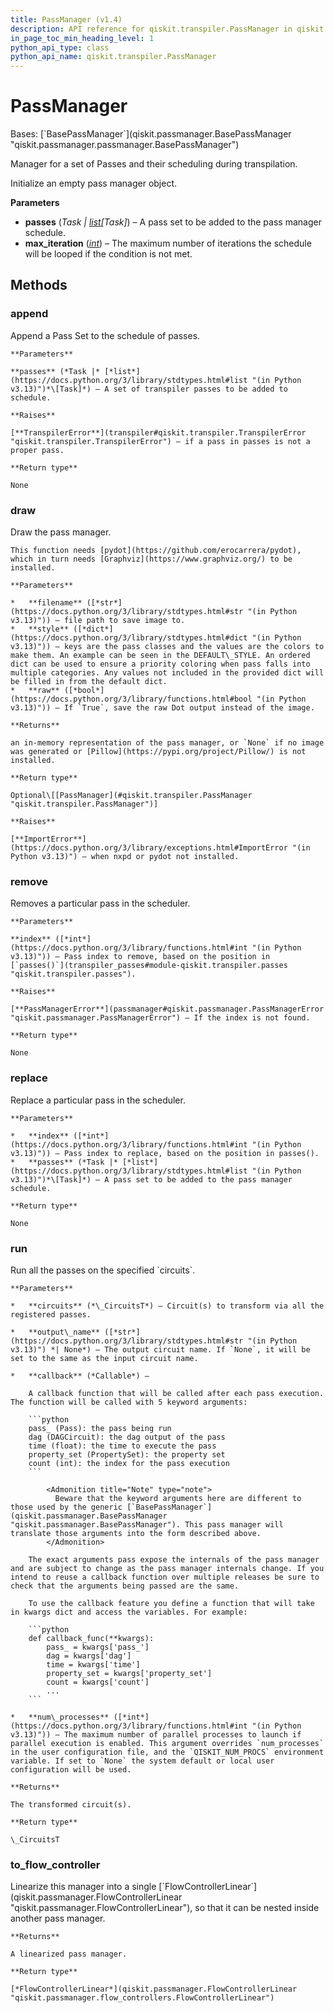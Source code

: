 ```yaml
---
title: PassManager (v1.4)
description: API reference for qiskit.transpiler.PassManager in qiskit v1.4
in_page_toc_min_heading_level: 1
python_api_type: class
python_api_name: qiskit.transpiler.PassManager
---
```


# PassManager

<Class id="qiskit.transpiler.PassManager" isDedicatedPage={true} github="https://github.com/Qiskit/qiskit/tree/stable/1.4/qiskit/transpiler/passmanager.py#L37-L257" signature="qiskit.transpiler.PassManager(passes=(), max_iteration=1000)" modifiers="class">
  Bases: [`BasePassManager`](qiskit.passmanager.BasePassManager "qiskit.passmanager.passmanager.BasePassManager")

  Manager for a set of Passes and their scheduling during transpilation.

  Initialize an empty pass manager object.

  **Parameters**

  *   **passes** (*Task |* [*list*](https://docs.python.org/3/library/stdtypes.html#list "(in Python v3.13)")*\[Task]*) – A pass set to be added to the pass manager schedule.
  *   **max\_iteration** ([*int*](https://docs.python.org/3/library/functions.html#int "(in Python v3.13)")) – The maximum number of iterations the schedule will be looped if the condition is not met.

  ## Methods

  ### append

  <Function id="qiskit.transpiler.PassManager.append" github="https://github.com/Qiskit/qiskit/tree/stable/1.4/qiskit/transpiler/passmanager.py#L143-L155" signature="append(passes)">
    Append a Pass Set to the schedule of passes.

    **Parameters**

    **passes** (*Task |* [*list*](https://docs.python.org/3/library/stdtypes.html#list "(in Python v3.13)")*\[Task]*) – A set of transpiler passes to be added to schedule.

    **Raises**

    [**TranspilerError**](transpiler#qiskit.transpiler.TranspilerError "qiskit.transpiler.TranspilerError") – if a pass in passes is not a proper pass.

    **Return type**

    None
  </Function>

  ### draw

  <Function id="qiskit.transpiler.PassManager.draw" github="https://github.com/Qiskit/qiskit/tree/stable/1.4/qiskit/transpiler/passmanager.py#L233-L257" signature="draw(filename=None, style=None, raw=False)">
    Draw the pass manager.

    This function needs [pydot](https://github.com/erocarrera/pydot), which in turn needs [Graphviz](https://www.graphviz.org/) to be installed.

    **Parameters**

    *   **filename** ([*str*](https://docs.python.org/3/library/stdtypes.html#str "(in Python v3.13)")) – file path to save image to.
    *   **style** ([*dict*](https://docs.python.org/3/library/stdtypes.html#dict "(in Python v3.13)")) – keys are the pass classes and the values are the colors to make them. An example can be seen in the DEFAULT\_STYLE. An ordered dict can be used to ensure a priority coloring when pass falls into multiple categories. Any values not included in the provided dict will be filled in from the default dict.
    *   **raw** ([*bool*](https://docs.python.org/3/library/functions.html#bool "(in Python v3.13)")) – If `True`, save the raw Dot output instead of the image.

    **Returns**

    an in-memory representation of the pass manager, or `None` if no image was generated or [Pillow](https://pypi.org/project/Pillow/) is not installed.

    **Return type**

    Optional\[[PassManager](#qiskit.transpiler.PassManager "qiskit.transpiler.PassManager")]

    **Raises**

    [**ImportError**](https://docs.python.org/3/library/exceptions.html#ImportError "(in Python v3.13)") – when nxpd or pydot not installed.
  </Function>

  ### remove

  <Function id="qiskit.transpiler.PassManager.remove" github="https://github.com/Qiskit/qiskit/tree/stable/1.4/qiskit/passmanager/passmanager.py#L99-L111" signature="remove(index)">
    Removes a particular pass in the scheduler.

    **Parameters**

    **index** ([*int*](https://docs.python.org/3/library/functions.html#int "(in Python v3.13)")) – Pass index to remove, based on the position in [`passes()`](transpiler_passes#module-qiskit.transpiler.passes "qiskit.transpiler.passes").

    **Raises**

    [**PassManagerError**](passmanager#qiskit.passmanager.PassManagerError "qiskit.passmanager.PassManagerError") – If the index is not found.

    **Return type**

    None
  </Function>

  ### replace

  <Function id="qiskit.transpiler.PassManager.replace" github="https://github.com/Qiskit/qiskit/tree/stable/1.4/qiskit/transpiler/passmanager.py#L157-L168" signature="replace(index, passes)">
    Replace a particular pass in the scheduler.

    **Parameters**

    *   **index** ([*int*](https://docs.python.org/3/library/functions.html#int "(in Python v3.13)")) – Pass index to replace, based on the position in passes().
    *   **passes** (*Task |* [*list*](https://docs.python.org/3/library/stdtypes.html#list "(in Python v3.13)")*\[Task]*) – A pass set to be added to the pass manager schedule.

    **Return type**

    None
  </Function>

  ### run

  <Function id="qiskit.transpiler.PassManager.run" github="https://github.com/Qiskit/qiskit/tree/stable/1.4/qiskit/transpiler/passmanager.py#L171-L231" signature="run(circuits, output_name=None, callback=None, num_processes=None)">
    Run all the passes on the specified `circuits`.

    **Parameters**

    *   **circuits** (*\_CircuitsT*) – Circuit(s) to transform via all the registered passes.

    *   **output\_name** ([*str*](https://docs.python.org/3/library/stdtypes.html#str "(in Python v3.13)") *| None*) – The output circuit name. If `None`, it will be set to the same as the input circuit name.

    *   **callback** (*Callable*) –

        A callback function that will be called after each pass execution. The function will be called with 5 keyword arguments:

        ```python
        pass_ (Pass): the pass being run
        dag (DAGCircuit): the dag output of the pass
        time (float): the time to execute the pass
        property_set (PropertySet): the property set
        count (int): the index for the pass execution
        ```

            <Admonition title="Note" type="note">
              Beware that the keyword arguments here are different to those used by the generic [`BasePassManager`](qiskit.passmanager.BasePassManager "qiskit.passmanager.BasePassManager"). This pass manager will translate those arguments into the form described above.
            </Admonition>

        The exact arguments pass expose the internals of the pass manager and are subject to change as the pass manager internals change. If you intend to reuse a callback function over multiple releases be sure to check that the arguments being passed are the same.

        To use the callback feature you define a function that will take in kwargs dict and access the variables. For example:

        ```python
        def callback_func(**kwargs):
            pass_ = kwargs['pass_']
            dag = kwargs['dag']
            time = kwargs['time']
            property_set = kwargs['property_set']
            count = kwargs['count']
            ...
        ```

    *   **num\_processes** ([*int*](https://docs.python.org/3/library/functions.html#int "(in Python v3.13)")) – The maximum number of parallel processes to launch if parallel execution is enabled. This argument overrides `num_processes` in the user configuration file, and the `QISKIT_NUM_PROCS` environment variable. If set to `None` the system default or local user configuration will be used.

    **Returns**

    The transformed circuit(s).

    **Return type**

    \_CircuitsT
  </Function>

  ### to\_flow\_controller

  <Function id="qiskit.transpiler.PassManager.to_flow_controller" github="https://github.com/Qiskit/qiskit/tree/stable/1.4/qiskit/passmanager/passmanager.py#L271-L279" signature="to_flow_controller()">
    Linearize this manager into a single [`FlowControllerLinear`](qiskit.passmanager.FlowControllerLinear "qiskit.passmanager.FlowControllerLinear"), so that it can be nested inside another pass manager.

    **Returns**

    A linearized pass manager.

    **Return type**

    [*FlowControllerLinear*](qiskit.passmanager.FlowControllerLinear "qiskit.passmanager.flow_controllers.FlowControllerLinear")
  </Function>
</Class>

